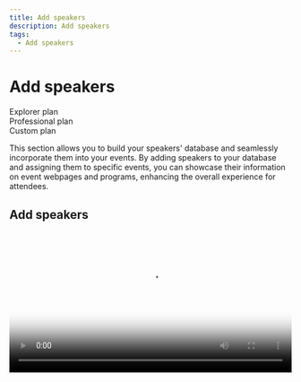 ```yaml
---
title: Add speakers
description: Add speakers
tags:
  - Add speakers
---
```


# **Add speakers**

<div class="flex-row">
  <div class="plan">Explorer plan</div>
  <div class="plan">Professional plan</div>
  <div class="plan">Custom plan</div>
</div>

This section allows you to build your speakers' database and seamlessly incorporate them into your events. By adding speakers to your database and assigning them to specific events, you can showcase their information on event webpages and programs, enhancing the overall experience for attendees.

## Add speakers

<video src="https://storage.gra.cloud.ovh.net/v1/AUTH_e1c99afd0f334238a6e82db242940fff/exhibitions/vods/video-66ca01e6-03dc-4d32-bd90-5932fa5d920d/file/1716404341668-comp-83880.62535664982.mp4" playsInline controls width="100%" poster="https://storage.gra.cloud.ovh.net/v1/AUTH_e1c99afd0f334238a6e82db242940fff/exhibitions/vods/66ca01e6-03dc-4d32-bd90-5932fa5d920d/thumbnail/1716404341091-comp-36701.97087694576.png" />

During this step, you have the opportunity to build your speakers'database and seamlessly incorporate them into your events. By adding speakers to your database and assigning them to specific events, you can showcase their information on event webpages and programs, enhancing the overall experience for attendees.

To add a speaker, follow these steps:

1. Enter the speaker's first name.
2. Enter the speaker's last name.
3. Provide the speaker's email ID for communication purposes.
4. Select the appropriate booth if the speaker is associated with one.
5. Include the speaker's job title for proper identification.
6. Specify the speaker's affiliated company or organization.
7. Add a comprehensive biography to provide attendees with relevant background information.
8. Upload a professional picture of the speaker to personalize their profile.
9. Optionally, upload the company logo to further enhance the speaker's representation.

By completing these details, you can create a comprehensive speaker profile that will be displayed on the event landing webpage and program. This allows attendees to gain valuable insights into the expertise and background of each speaker, fostering engagement and enriching the overall event experience.

![](/img/Marvaimages/documentationia.jpg)

> It is important to note that in order to add someone as a speaker, they must be registered on the Metaverse platform. Prior to adding individuals as speakers, ensure that they have completed the registration process and have an active account. This ensures a smooth and seamless integration of speakers into your events and avoids any complications or issues related to their participation.
